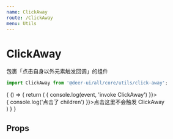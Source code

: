 ```yaml
---
name: ClickAway
route: /ClickAway
menu: Utils
---
```



# ClickAway

包裹「点击自身以外元素触发回调」的组件

```js
import ClickAway from '@deer-ui/all/core/utils/click-away';
```

<Playground>
  {
    () => {
      return (
        <ClickAway onClickAway={event => {
          console.log(event, 'invoke ClickAway')
        }}>
          <div onClick={e => {
            console.log('点击了 children')
          }}>点击这里不会触发 ClickAway</div>
        </ClickAway>
      )
    }
  }
</Playground>

## Props

<Props of={ClickAway} />
